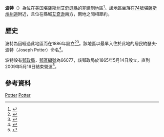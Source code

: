 {{noteTA
|1=zh-hans:县;zh-hk:縣;zh-tw:郡;
}}
{{Infobox settlement
|official_name = 波特
|native_name = Potter
|settlement_type = [[非建制地區|非建制地區]]
|pushpin_map=USA Kansas
|coordinates_region = US-KS
|subdivision_type = [[世界政區索引|國家]]
|subdivision_name = [[美国|美国]]
|subdivision_type1 = [[美國行政區劃|州]]
|subdivision_name1 = [[堪薩斯州|堪薩斯州]]
|subdivision_type2 = [[堪薩斯州行政區劃|縣]]
|subdivision_name2 = [[艾奇遜縣_(堪薩斯州)|艾奇遜縣]]
|timezone = [[美國中部時間|CST]]
|utc_offset = -6
|timezone_DST = CDT 
|utc_offset_DST = -5
|elevation_footnotes = 
|elevation_m = 295
|elevation_ft = 968
|latd = 39 |
latm = 25 |
lats = 33 |
latNS = N |
longd = 95 |
longm = 08 |
longs = 31 |
longEW = W |
coordinates_display=%
|postal_code_type = [[美國郵區編號|郵區編號]]
|postal_code = 
|area_code = 913
|blank_name = [[地名信息系统|GNIS]] feature ID
|blank_info = 478256<ref name="GR3"/>
|website = 
|footnotes = 
}}

'''波特'''（{{lang-en|'''Potter'''}}）為位在[[美国|美国]][[堪薩斯州|堪薩斯州]][[艾奇遜縣_(堪薩斯州)|艾奇遜縣]]的[[非建制地區|非建制地區]]<ref name="GR3">{{GNIS|478256|name=Potter, Kansas}}</ref>。該地區坐落在[[74號堪薩斯州州道|74號堪薩斯州州道]]附近，且位在縣城[[艾奇逊_(堪萨斯州)|艾奇逊]]南方，兩地之間相距約{{convert|15.3|km|mi}}。

==歷史==
波特為因{{le|密蘇里太平洋鐵路|Missouri Pacific Railroad}}經過此地區而在1886年設立<ref>{{cite book | url=http://books.google.com/books?id=Qi9cXyTWt9EC&pg=PA493#v=onepage&q&f=true | title=Kansas: A Cyclopedia of State History, Volume 2 | publisher=Standard Publishing Company | author=Blackmar, Frank Wilson | year=1912 | pages=493 | access-date=2016-02-20 | archive-date=2014-07-07 | archive-url=https://web.archive.org/web/20140707075858/http://books.google.com/books?id=Qi9cXyTWt9EC&pg=PA493#v=onepage&q&f=true | dead-url=no }}</ref><ref>{{cite book | url=http://books.google.com/books?id=dBA1AQAAMAAJ&pg=PA123#v=onepage&q&f=false | title=History of Atchison County, Kansas | publisher=Standard Publishing Company | author=Ingalls, Sheffield | year=1916 | pages=123 | access-date=2016-02-20 | archive-date=2014-07-09 | archive-url=https://web.archive.org/web/20140709033128/http://books.google.com/books?id=dBA1AQAAMAAJ&pg=PA123#v=onepage&q&f=false | dead-url=no }}</ref>。該地區以最早入住於此地的居民約瑟夫·波特（Joseph Potter）命名<ref>{{cite book | url=http://books.google.com/books?id=dBA1AQAAMAAJ&pg=PA124#v=onepage&q&f=false | title=History of Atchison County, Kansas | publisher=Standard Publishing Company | author=Ingalls, Sheffield | year=1916 | pages=124 | access-date=2016-02-20 | archive-date=2014-07-09 | archive-url=https://web.archive.org/web/20140709030312/http://books.google.com/books?id=dBA1AQAAMAAJ&pg=PA124#v=onepage&q&f=false | dead-url=no }}</ref>。

波特設有[[郵政局|郵政局]]，[[美國郵區編號|郵區編號]]為66077，該郵政局於1865年5月14日設立，直到2009年5月16日結束營運<ref>{{cite web|title=Postmaster Finder - Post Offices by ZIP Code|url=http://webpmt.usps.gov/pmt008.cfm|publisher=[[United_States_Postal_Service|United States Postal Service]]|accessdate=November 10, 2011|archive-date=2019-04-28|archive-url=https://web.archive.org/web/20190428153255/https://webpmt.usps.gov/pmt008.cfm|dead-url=no}}</ref>。

==參考資料==
{{reflist}}

{{艾奇遜縣 (堪薩斯州)}}

[[Category:艾奇遜縣非建制地區_(堪薩斯州)|Potter]]
[[Category:堪薩斯州非建制地區|Potter]]

{{AtchisonCountyKS-geo-stub}}